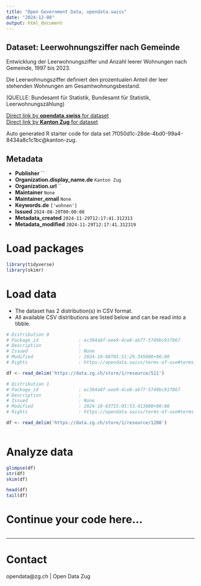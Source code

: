 ```yaml
---
title: "Open Government Data, opendata.swiss"
date: "2024-12-08"
output: html_document
---
```


## Dataset: Leerwohnungsziffer nach Gemeinde

Entwicklung der Leerwohnungsziffer und Anzahl leerer Wohnungen nach Gemeinde, 1997 bis 2023.						

Die Leerwohnungsziffer definiert den prozentualen Anteil der leer stehenden Wohnungen am Gesamtwohnungsbestand.

(QUELLE: Bundesamt für Statistik, Bundesamt für Statistik, Leerwohnungszählung)

[Direct link by **opendata.swiss** for dataset](https://opendata.swiss/de/dataset/leerwohnungsziffer-nach-gemeinde)<br>
[Direct link by **Kanton Zug** for dataset](https://www.zg.ch/behoerden/gesundheitsdirektion/statistikfachstelle/themen/09bau-und-wohnungswesen/wohnungen-2)

Auto generated R starter code for data set 7f050d1c-28de-4bd0-99a4-8434a8c1c1bc@kanton-zug.

## Metadata

- **Publisher** ``
- **Organization.display_name.de** `Kanton Zug`
- **Organization.url** ``
- **Maintainer** `None`
- **Maintainer_email** `None`
- **Keywords.de** `['wohnen']`
- **Issued** `2024-08-20T00:00:00`
- **Metadata_created** `2024-11-29T12:17:41.312313`
- **Metadata_modified** `2024-11-29T12:17:41.312319`


# Load packages

```r

library(tidyverse)
library(skimr)

```

# Load data

-   The dataset has 2 distribution(s) in CSV format.
-   All available CSV distributions are listed below and can be read into a tibble.

```r

# Distribution 0
# Package_id               : ec394a0f-eee9-4ce8-ab77-5749bc91f867
# Description              : 
# Issued                   : None
# Modified                 : 2024-10-08T05:51:29.345000+00:00
# Rights                   : https://opendata.swiss/terms-of-use#terms_by

df <- read_delim('https://data.zg.ch/store/1/resource/511')

# Distribution 1
# Package_id               : ec394a0f-eee9-4ce8-ab77-5749bc91f867
# Description              : 
# Issued                   : None
# Modified                 : 2024-10-03T15:05:53.413000+00:00
# Rights                   : https://opendata.swiss/terms-of-use#terms_by

df <- read_delim('https://data.zg.ch/store/1/resource/1208')



```

# Analyze data

```r

glimpse(df)
str(df)
skim(df)

head(df)
tail(df)

```

# Continue your code here...

```r

```

------------------------------------------------------------------------

# Contact

opendata@zg.ch | Open Data Zug
